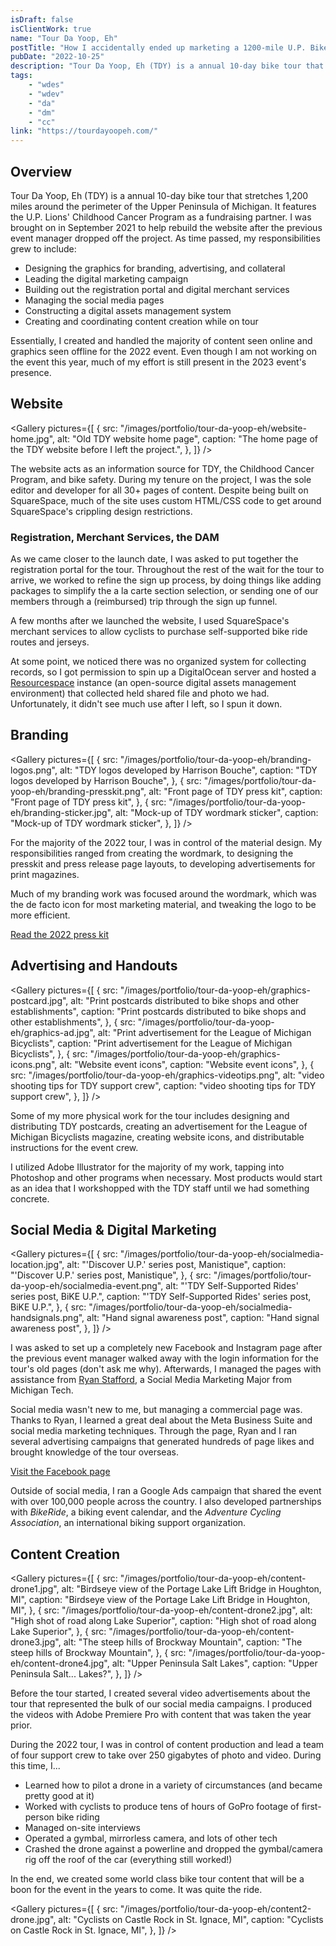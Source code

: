 ```yaml
---
isDraft: false
isClientWork: true
name: "Tour Da Yoop, Eh"
postTitle: "How I accidentally ended up marketing a 1200-mile U.P. Bike Tour"
pubDate: "2022-10-25"
description: "Tour Da Yoop, Eh (TDY) is a annual 10-day bike tour that stretches 1,200 miles around the perimeter of the Upper Peninsula of Michigan. It features the U.P. Lions' Childhood Cancer Program as a fundraising partner. I was brought on in September 2021 to help rebuild the website after the previous event manager dropped off the project."
tags:
    - "wdes"
    - "wdev"
    - "da"
    - "dm"
    - "cc"
link: "https://tourdayoopeh.com/"
---
```



## Overview

Tour Da Yoop, Eh (TDY) is a annual 10-day bike tour that stretches 1,200 miles around the perimeter of the Upper Peninsula of Michigan. It features the U.P. Lions' Childhood Cancer Program as a fundraising partner. I was brought on in September 2021 to help rebuild the website after the previous event manager dropped off the project. As time passed, my responsibilities grew to include:

-   Designing the graphics for branding, advertising, and collateral
-   Leading the digital marketing campaign
-   Building out the registration portal and digital merchant services
-   Managing the social media pages
-   Constructing a digital assets management system
-   Creating and coordinating content creation while on tour

Essentially, I created and handled the majority of content seen online and graphics seen offline for the 2022 event. Even though I am not working on the event this year, much of my effort is still present in the 2023 event's presence.

## Website

<Gallery
	pictures={[
		{
			src: "/images/portfolio/tour-da-yoop-eh/website-home.jpg",
			alt: "Old TDY website home page",
			caption:
				"The home page of the TDY website before I left the project.",
		},
	]}
/>

The website acts as an information source for TDY, the Childhood Cancer Program, and bike safety. During my tenure on the project, I was the sole editor and developer for all 30+ pages of content. Despite being built on SquareSpace, much of the site uses custom HTML/CSS code to get around SquareSpace's crippling design restrictions.

### Registration, Merchant Services, the DAM

As we came closer to the launch date, I was asked to put together the registration portal for the tour. Throughout the rest of the wait for the tour to arrive, we worked to refine the sign up process, by doing things like adding packages to simplify the a la carte section selection, or sending one of our members through a (reimbursed) trip through the sign up funnel.

A few months after we launched the website, I used SquareSpace's merchant services to allow cyclists to purchase self-supported bike ride routes and jerseys.

At some point, we noticed there was no organized system for collecting records, so I got permission to spin up a DigitalOcean server and hosted a <a href="https://resourcespace.com/" target="_blank">Resourcespace</a> instance (an open-source digital assets management environment) that collected held shared file and photo we had. Unfortunately, it didn't see much use after I left, so I spun it down.

## Branding

<Gallery
	pictures={[
		{
			src: "/images/portfolio/tour-da-yoop-eh/branding-logos.png",
			alt: "TDY logos developed by Harrison Bouche",
			caption: "TDY logos developed by Harrison Bouche",
		},
		{
			src: "/images/portfolio/tour-da-yoop-eh/branding-presskit.png",
			alt: "Front page of TDY press kit",
			caption: "Front page of TDY press kit",
		},
		{
			src: "/images/portfolio/tour-da-yoop-eh/branding-sticker.jpg",
			alt: "Mock-up of TDY wordmark sticker",
			caption: "Mock-up of TDY wordmark sticker",
		},
	]}
/>

For the majority of the 2022 tour, I was in control of the material design. My responsibilities ranged from creating the wordmark, to designing the presskit and press release page layouts, to developing advertisements for print magazines.

Much of my branding work was focused around the wordmark, which was the de facto icon for most marketing material, and tweaking the logo to be more efficient.

<Breakaway>
	<a href="/files/portfolio/tour-da-yoop-eh/presskit.pdf" target="_blank">
		Read the 2022 press kit
	</a>
</Breakaway>

## Advertising and Handouts

<Gallery
	pictures={[
		{
			src: "/images/portfolio/tour-da-yoop-eh/graphics-postcard.jpg",
			alt: "Print postcards distributed to bike shops and other establishments",
			caption:
				"Print postcards distributed to bike shops and other establishments",
		},
		{
			src: "/images/portfolio/tour-da-yoop-eh/graphics-ad.jpg",
			alt: "Print advertisement for the League of Michigan Bicyclists",
			caption:
				"Print advertisement for the League of Michigan Bicyclists",
		},
		{
			src: "/images/portfolio/tour-da-yoop-eh/graphics-icons.png",
			alt: "Website event icons",
			caption: "Website event icons",
		},
		{
			src: "/images/portfolio/tour-da-yoop-eh/graphics-videotips.png",
			alt: "video shooting tips for TDY support crew",
			caption: "video shooting tips for TDY support crew",
		},
	]}
/>

Some of my more physical work for the tour includes designing and distributing TDY postcards, creating an advertisement for the League of Michigan Bicyclists magazine, creating website icons, and distributable instructions for the event crew.

I utilized Adobe Illustrator for the majority of my work, tapping into Photoshop and other programs when necessary. Most products would start as an idea that I workshopped with the TDY staff until we had something concrete.

## Social Media & Digital Marketing

<Gallery
	pictures={[
		{
			src: "/images/portfolio/tour-da-yoop-eh/socialmedia-location.jpg",
			alt: "'Discover U.P.' series post, Manistique",
			caption: "'Discover U.P.' series post, Manistique",
		},
		{
			src: "/images/portfolio/tour-da-yoop-eh/socialmedia-event.png",
			alt: "'TDY Self-Supported Rides' series post, BiKE U.P.",
			caption: "'TDY Self-Supported Rides' series post, BiKE U.P.",
		},
		{
			src: "/images/portfolio/tour-da-yoop-eh/socialmedia-handsignals.png",
			alt: "Hand signal awareness post",
			caption: "Hand signal awareness post",
		},
	]}
/>

I was asked to set up a completely new Facebook and Instagram page after the previous event manager walked away with the login information for the tour's old pages (don't ask me why). Afterwards, I managed the pages with assistance from <a href="https://www.linkedin.com/in/ryan-stafford-7993b6191" target="_blank">Ryan Stafford</a>, a Social Media Marketing Major from Michigan Tech.

Social media wasn't new to me, but managing a commercial page was. Thanks to Ryan, I learned a great deal about the Meta Business Suite and social media marketing techniques. Through the page, Ryan and I ran several advertising campaigns that generated <span class="txt-wb">hundreds of page likes</span> and brought knowledge of the tour <span class="txt-wb">overseas</span>.

<Breakaway>
	<a href="https://facebook.com/tourdayoopeh" target="_blank">
		Visit the Facebook page
	</a>
</Breakaway>

Outside of social media, I ran a Google Ads campaign that shared the event with over 100,000 people across the country. I also developed partnerships with _BikeRide_, a biking event calendar, and the _Adventure Cycling Association_, an international biking support organization.

## Content Creation

<Gallery
	pictures={[
		{
			src: "/images/portfolio/tour-da-yoop-eh/content-drone1.jpg",
			alt: "Birdseye view of the Portage Lake Lift Bridge in Houghton, MI",
			caption:
				"Birdseye view of the Portage Lake Lift Bridge in Houghton, MI",
		},
		{
			src: "/images/portfolio/tour-da-yoop-eh/content-drone2.jpg",
			alt: "High shot of road along Lake Superior",
			caption: "High shot of road along Lake Superior",
		},
		{
			src: "/images/portfolio/tour-da-yoop-eh/content-drone3.jpg",
			alt: "The steep hills of Brockway Mountain",
			caption: "The steep hills of Brockway Mountain",
		},
		{
			src: "/images/portfolio/tour-da-yoop-eh/content-drone4.jpg",
			alt: "Upper Peninsula Salt Lakes",
			caption: "Upper Peninsula Salt... Lakes?",
		},
	]}
/>

Before the tour started, I created several video advertisements about the tour that represented the bulk of our social media campaigns. I produced the videos with Adobe Premiere Pro with content that was taken the year prior.

During the 2022 tour, I was in control of content production and lead a team of four support crew to take over 250 gigabytes of photo and video. During this time, I...

-   Learned how to pilot a drone in a variety of circumstances (and became pretty good at it)
-   Worked with cyclists to produce tens of hours of GoPro footage of first-person bike riding
-   Managed on-site interviews
-   Operated a gymbal, mirrorless camera, and lots of other tech
-   Crashed the drone against a powerline and dropped the gymbal/camera rig off the roof of the car (everything still worked!)

In the end, we created some world class bike tour content that will be a boon for the event in the years to come. It was quite the ride.

<Gallery
	pictures={[
		{
			src: "/images/portfolio/tour-da-yoop-eh/content2-drone.jpg",
			alt: "Cyclists on Castle Rock in St. Ignace, MI",
			caption: "Cyclists on Castle Rock in St. Ignace, MI",
		},
	]}
/>
